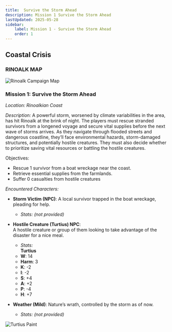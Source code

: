 ```yaml
---
title:  Survive the Storm Ahead
description: Mission 1 Survive the Storm Ahead
lastUpdated: 2025-05-28
sidebar:
    label: Mission 1 - Survive the Storm Ahead
    order: 1
---
```



## Coastal Crisis
### RINOALK MAP

![Rinoalk Campaign Map](../../../../assets/rinoalk/Rinoalk-Campaign-Map.PNG)

### Mission 1: Survive the Storm Ahead

_Location: Rinoalkian Coast_

_Description:_
    A powerful storm, worsened by climate variabilities in the area, has hit Rinoalk at the brink of night. The players must rescue stranded survivors from a longened voyage and secure vital supplies before the next wave of storms arrives. As they navigate through flooded streets and dangerous coastline, they’ll face environmental hazards, storm-damaged structures, and potentially hostile creatures. They must also decide whether to prioritize saving vital resources or battling the hostile creatures. 

Objectives:
- Rescue 1 survivor from a boat wreckage near the coast. 
- Retrieve essential supplies from the farmlands.
- Suffer 0 casualties from hostile creatures

_Encountered Characters:_

- **Storm Victim (NPC)**: A local survivor trapped in the boat wreckage, pleading for help.  
  - *Stats:* *(not provided)*

- **Hostile Creature (Turtius) NPC**:  
  A hostile creature or group of them looking to take advantage of the disaster for a nice meal.  
  - *Stats:*  
**Turtius**  
  - **W**: 14  
  - **Harm**: 3  
  - **K**: -2  
  - **I**: -2  
  - **S**: +4  
  - **A**: +2  
  - **P**: -4  
  - **H**: +7

- **Weather (Mild)**: Nature’s wrath, controlled by the storm as of now.  
  - *Stats:* *(not provided)*

![Turtius Paint](../../../../assets/rinoalk/Turtius.png)
